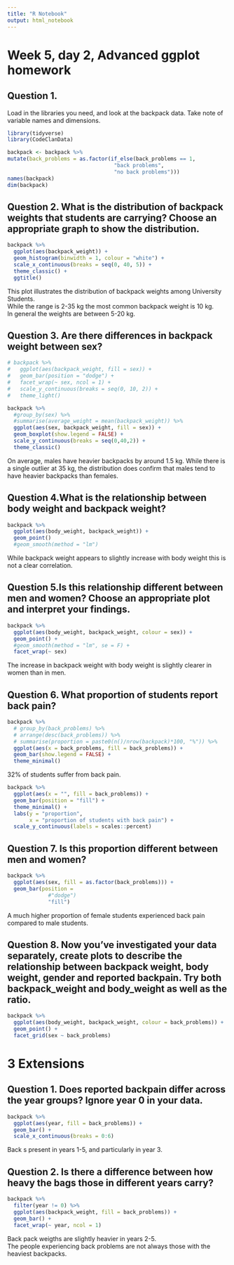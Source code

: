 ```yaml
---
title: "R Notebook"
output: html_notebook
---
```

# Week 5, day 2, Advanced ggplot homework

## Question 1.
Load in the libraries you need, and look at the backpack data. Take note of variable names and dimensions.
```r
library(tidyverse)
library(CodeClanData)
```
```r
backpack <- backpack %>% 
mutate(back_problems = as.factor(if_else(back_problems == 1,
                                  "back problems",
                                  "no back problems")))
names(backpack)
dim(backpack)
```

## Question 2. What is the distribution of backpack weights that students are carrying? Choose an appropriate graph to show the distribution.
```r
backpack %>% 
  ggplot(aes(backpack_weight)) +
  geom_histogram(binwidth = 1, colour = "white") +
  scale_x_continuous(breaks = seq(0, 40, 5)) +
  theme_classic() +
  ggtitle()
```
This plot illustrates the distribution of backpack weights among University Students.  
While the range is 2-35 kg the most common backpack weight is 10 kg.   
In general the weights are between 5-20 kg.

## Question 3. Are there differences in backpack weight between sex?
```r
# backpack %>% 
#   ggplot(aes(backpack_weight, fill = sex)) +
#   geom_bar(position = "dodge") +
#   facet_wrap(~ sex, ncol = 1) +
#   scale_y_continuous(breaks = seq(0, 10, 2)) +
#   theme_light()
```
```r
backpack %>% 
  #group_by(sex) %>% 
  #summarise(average_weight = mean(backpack_weight)) %>% 
  ggplot(aes(sex, backpack_weight, fill = sex)) +
  geom_boxplot(show.legend = FALSE) +
  scale_y_continuous(breaks = seq(0,40,2)) +
  theme_classic()
```
On average, males have heavier backpacks by around 1.5 kg. While there is a single outlier at 35 kg, the distribution does confirm that males tend to have heavier backpacks than females.

## Question 4.What is the relationship between body weight and backpack weight?
```r
backpack %>% 
  ggplot(aes(body_weight, backpack_weight)) +
  geom_point() 
  #geom_smooth(method = "lm")
```
While backpack weight appears to slightly increase with body weight this is not a clear correlation.

## Question 5.Is this relationship different between men and women? Choose an appropriate plot and interpret your findings.
```r
backpack %>% 
  ggplot(aes(body_weight, backpack_weight, colour = sex)) +
  geom_point() +
  #geom_smooth(method = "lm", se = F) +
  facet_wrap(~ sex)
```
The increase in backpack weight with body weight is slightly clearer in women than in men.

## Question 6. What proportion of students report back pain?
```r
backpack %>% 
  # group_by(back_problems) %>% 
  # arrange(desc(back_problems)) %>% 
  # summarise(proportion = paste0(n()/nrow(backpack)*100, "%")) %>% 
  ggplot(aes(x = back_problems, fill = back_problems)) +
  geom_bar(show.legend = FALSE) +
  theme_minimal()
```
32% of students suffer from back pain.

```r
backpack %>% 
  ggplot(aes(x = "", fill = back_problems)) +
  geom_bar(position = "fill") +
  theme_minimal() +
  labs(y = "proportion",
       x = "proportion of students with back pain") +
  scale_y_continuous(labels = scales::percent)

```

## Question 7. Is this proportion different between men and women?
```r
backpack %>% 
  ggplot(aes(sex, fill = as.factor(back_problems))) +
  geom_bar(position = 
             #"dodge")
             "fill")
```
A much higher proportion of female students experienced back pain compared to male students.

## Question 8. Now you’ve investigated your data separately, create plots to describe the relationship between backpack weight, body weight, gender and reported backpain. Try both backpack_weight and body_weight as well as the ratio.
```r
backpack %>% 
  ggplot(aes(body_weight, backpack_weight, colour = back_problems)) +
  geom_point() +
  facet_grid(sex ~ back_problems)
```


# 3 Extensions
## Question 1. Does reported backpain differ across the year groups? Ignore year 0 in your data.
```r
backpack %>% 
  ggplot(aes(year, fill = back_problems)) +
  geom_bar() +
  scale_x_continuous(breaks = 0:6)
```
Back s present in years 1-5, and particularly in year 3.

## Question 2. Is there a difference between how heavy the bags those in different years carry?

```r
backpack %>%
  filter(year != 0) %>% 
  ggplot(aes(backpack_weight, fill = back_problems)) +
  geom_bar() +
  facet_wrap(~ year, ncol = 1)
```
Back pack weigths are slightly heavier in years 2-5.   
The people experiencing back problems are not always those with the heaviest backpacks.

